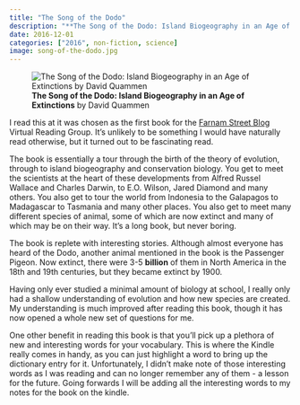 ```yaml
---
title: "The Song of the Dodo"
description: "**The Song of the Dodo: Island Biogeography in an Age of Extinctions** by David Quammen"
date: 2016-12-01
categories: ["2016", non-fiction, science]
image: song-of-the-dodo.jpg
---
```

![**The Song of the Dodo: Island Biogeography in an Age of Extinctions** by David Quammen](song-of-the-dodo.jpg){fig-align="left"}

I read this at it was chosen as the first book for the [Farnam Street Blog](https://www.farnamstreetblog.com/about/) Virtual Reading Group. It's unlikely to be something I would have naturally read otherwise, but it turned out to be  fascinating read.

The book is essentially a tour through the birth of the theory of evolution, through to island biogeography and conservation biology. You get to meet the scientists at the heart of these developments from Alfred Russel Wallace and Charles Darwin, to E.O. Wilson, Jared Diamond and many others. You also get to tour the world from Indonesia to the Galapagos to Madagascar to Tasmania and many other places. You also get to meet many different species of animal, some of which are now extinct and many of which may be on their way. It's a long book, but never boring. 

The book is replete with interesting stories. Although almost everyone has heard of the Dodo, another animal mentioned in the book is the Passenger Pigeon. Now extinct, there were 3-5 **billion** of them in North America in the 18th and 19th centuries, but they became extinct by 1900.

Having only ever studied a minimal amount of biology at school, I really only had a shallow understanding of evolution and how new species are created. My understanding is much improved after reading this book, though it has now opened a whole new set of questions for me. 

One other benefit in reading this book is that you'll pick up a plethora of new and interesting words for your vocabulary. This is where the Kindle really comes in handy, as you can just highlight a word to bring up the dictionary entry for it. Unfortunately, I didn't make note of those interesting words as I was reading and can no longer remember any of them - a lesson for the future. Going forwards I will be adding all the interesting words to my notes for the book on the kindle.